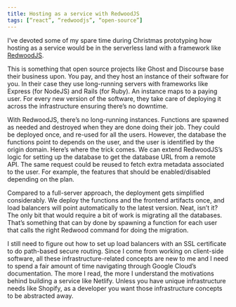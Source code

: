 ```yaml
---
title: Hosting as a service with RedwoodJS
tags: [“react”, “redwoodjs”, “open-source”]
---
```


I’ve devoted some of my spare time during Christmas prototyping how hosting as a service would be in the serverless land with a framework like [RedwoodJS](https://redwoodjs.com).

This is something that open source projects like Ghost and Discourse base their business upon. You pay, and they host an instance of their software for you. In their case they use long-running servers with frameworks like Express (for NodeJS) and Rails (for Ruby). An instance maps to a paying user. For every new version of the software, they take care of deploying it across the infrastructure ensuring there’s no downtime.

With RedwoodJS, there’s no long-running instances. Functions are spawned as needed and destroyed when they are done doing their job. They could be deployed once, and re-used for all the users. However, the database the functions point to depends on the user, and the user is identified by the origin domain. Here’s where the trick comes. We can extend RedwoodJS’s logic for setting up the database to get the database URL from a remote API. The same request could be reused to fetch extra metadata associated to the user. For example, the features that should be enabled/disabled depending on the plan.

Compared to a full-server approach, 
the deployment gets simplified considerably. 
We deploy the functions and the frontend artifacts once, 
and load balancers will point automatically to the latest version. Neat, 
isn’t it? 
The only bit that would require a bit of work is migrating all the databases. 
That’s something that can by done by spawning a function for each user that calls the right Redwood command for doing the migration.

I still need to figure out how to set up load balancers with an SSL certificate to do path-based secure routing. Since I come from working on client-side software, all these infrastructure-related concepts are new to me and I need to spend a fair amount of time navigating through Google Cloud’s documentation. 
The more I read, 
the more I understand the motivations behind building a service like Netlify.
Unless you have unique infrastructure needs like Shopify,
as a developer you want those infrastructure concepts to be abstracted away.
